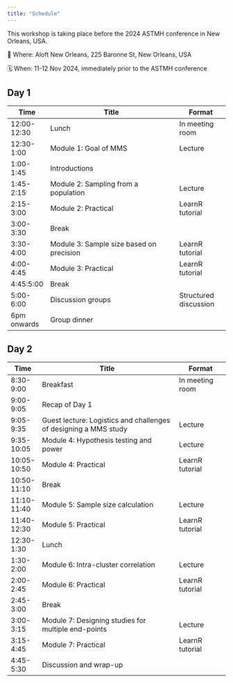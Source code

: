 ```yaml
---
title: "Schedule"
---
```


This workshop is taking place before the 2024 ASTMH conference in New Orleans, USA. 

📍 Where: Aloft New Orleans, 225 Baronne St, New Orleans, USA

🗓️ When: 11-12 Nov 2024, immediately prior to the ASTMH conference

## Day 1
| Time          | Title                                                       | Format                |
|---------------|-------------------------------------------------------------|-----------------------|
| 12:00-12:30   | Lunch                                                       | In meeting room       |
| 12:30-1:00    | Module 1: Goal of MMS                                       | Lecture               |
| 1:00-1:45     | Introductions                                               |                       |
| 1:45-2:15     | Module 2: Sampling from a population                        | Lecture               |
| 2:15-3:00     | Module 2: Practical                                         | LearnR tutorial       |
| 3:00-3:30     | Break                                                |        |
| 3:30-4:00     | Module 3: Sample size based on precision                    | LearnR tutorial       |
| 4:00-4:45     | Module 3: Practical                                           |  LearnR tutorial                     |
| 4:45:5:00     | Break               |                |
| 5:00-6:00     | Discussion groups                                                | Structured discussion |
| 6pm onwards   | Group dinner                                                      |                       |

## Day 2

| Time         | Title                                                         | Format                |
|--------------|---------------------------------------------------------------|-----------------------|
| 8:30-9:00    | Breakfast                                                     | In meeting room       |
| 9:00-9:05    | Recap of Day 1                                                |               |
| 9:05-9:35    | Guest lecture: Logistics and challenges of designing a MMS study | Lecture          |
| 9:35-10:05   | Module 4: Hypothesis testing and power                        | Lecture              |
| 10:05-10:50  | Module 4: Practical                                           |  LearnR tutorial      |
| 10:50-11:10  | Break                      |                |
| 11:10-11:40  | Module 5: Sample size calculation              | Lecture               |
| 11:40-12:30  | Module 5: Practical                                           |   LearnR tutorial     |
| 12:30-1:30   | Lunch                                                    |  |
| 1:30-2:00    | Module 6: Intra-cluster correlation                           | Lecture               |
| 2:00-2:45    | Module 6: Practical                 | LearnR tutorial               |
| 2:45-3:00    | Break                                                  |                       |
| 3:00-3:15    | Module 7: Designing studies for multiple end-points           | Lecture               |
| 3:15-4:45    | Module 7: Practical                                           | LearnR tutorial               |
| 4:45-5:30    | Discussion and wrap-up                                        |                       |
